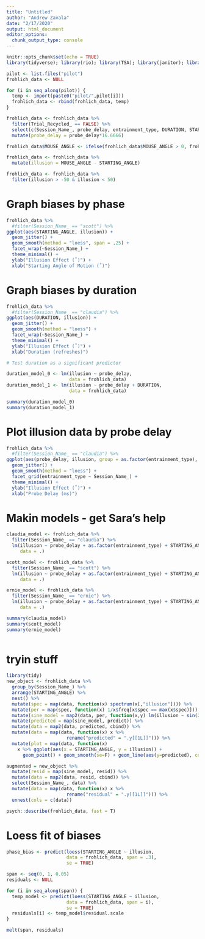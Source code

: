 ```yaml
---
title: "Untitled"
author: "Andrew Zavala"
date: "2/17/2020"
output: html_document
editor_options: 
  chunk_output_type: console
---
```


```r
knitr::opts_chunk$set(echo = TRUE)
library(tidyverse); library(rio); library(TSA); library(janitor); library(broom); library(lmSupport); library(brms); library(reshape2)
```

```r
pilot <- list.files("pilot")
frohlich_data <- NULL

for (i in seq_along(pilot)) {
  temp <- import(paste0("pilot/",pilot[i]))
  frohlich_data <- rbind(frohlich_data, temp)
}

frohlich_data <- frohlich_data %>%
  filter(Trial_Recycled_ == FALSE) %>%
  select(c(Session_Name_, probe_delay, entrainment_type, DURATION, STARTING_ANGLE, MOUSE_ANGLE)) %>%
  mutate(probe_delay = probe_delay*16.6666)

frohlich_data$MOUSE_ANGLE <- ifelse(frohlich_data$MOUSE_ANGLE > 0, frohlich_data$MOUSE_ANGLE, frohlich_data$MOUSE_ANGLE + 360)

frohlich_data <- frohlich_data %>%
  mutate(illusion = MOUSE_ANGLE - STARTING_ANGLE)

frohlich_data <- frohlich_data %>%
  filter(illusion > -50 & illusion < 50)

```

# Graph biases by phase

```r

frohlich_data %>%
  #filter(Session_Name_ == "scott") %>%
ggplot(aes(STARTING_ANGLE, illusion)) +
  geom_jitter() +
  geom_smooth(method = "loess", span = .25) +
  facet_wrap(~Session_Name_) +
  theme_minimal() +
  ylab("Illusion Effect (˚)") +
  xlab("Starting Angle of Motion (˚)")

```

# Graph biases by duration

```r

frohlich_data %>%
  #filter(Session_Name_ == "claudia") %>%
ggplot(aes(DURATION, illusion)) +
  geom_jitter() +
  geom_smooth(method = "loess") +
  facet_wrap(~Session_Name_) +
  theme_minimal() +
  ylab("Illusion Effect (˚)") +
  xlab("Duration (refreshes)")

# Test duration as a significant predictor

duration_model_0 <- lm(illusion ~ probe_delay,
                       data = frohlich_data)
duration_model_1 <- lm(illusion ~ probe_delay + DURATION,
                       data = frohlich_data)

summary(duration_model_0)
summary(duration_model_1)
```

# Plot illusion data by probe delay

```r
frohlich_data %>%
  #filter(Session_Name_ == "claudia") %>%
ggplot(aes(probe_delay, illusion, group = as.factor(entrainment_type), color = as.factor(entrainment_type))) +
  geom_jitter() +
  geom_smooth(method = "loess") +
  facet_grid(entrainment_type ~ Session_Name_) +
  theme_minimal() +
  ylab("Illusion Effect (˚)") +
  xlab("Probe Delay (ms)")

```

# Makin models - get Sara's help

```r

claudia_model <- frohlich_data %>%
  filter(Session_Name_ == "claudia") %>%
  lm(illusion ~ probe_delay + as.factor(entrainment_type) + STARTING_ANGLE,
     data = .)

scott_model <- frohlich_data %>%
  filter(Session_Name_ == "scott") %>%
  lm(illusion ~ probe_delay + as.factor(entrainment_type) + STARTING_ANGLE,
     data = .)

ernie_model <- frohlich_data %>%
  filter(Session_Name_ == "ernie") %>%
  lm(illusion ~ probe_delay + as.factor(entrainment_type) + STARTING_ANGLE,
     data = .)

summary(claudia_model)
summary(scott_model)
summary(ernie_model)



```

# tryin stuff

```r
library(tidy)
new_object <- frohlich_data %>%
  group_by(Session_Name_) %>%
  arrange(STARTING_ANGLE) %>%
  nest() %>%
  mutate(spec = map(data, function(x) spectrum(x[,"illusion"]))) %>%
  mutate(per = map(spec, function(x) 1/x$freq[x$spec == max(x$spec)])) %>%
  mutate(sine_model = map2(data, per, function(x,y) lm(illusion ~ sin(2*pi/y*STARTING_ANGLE) + cos(2*pi/y*STARTING_ANGLE), data = x))) %>%
  mutate(predicted = map(sine_model, predict)) %>%
  mutate(data = map2(data, predicted, cbind)) %>%
  mutate(data = map(data, function(x) x %>%
                      rename("predicted" = ".y[[1L]]"))) %>%
  mutate(plot = map(data, function(x)
    x %>% ggplot(aes(x = STARTING_ANGLE, y = illusion)) + 
      geom_point() + geom_smooth(se=F) + geom_line(aes(y=predicted), color = "red")))

augmented = new_object %>%
  mutate(resid = map(sine_model, resid)) %>%
  mutate(data = map2(data, resid, cbind)) %>%
  select(Session_Name_, data) %>%
  mutate(data = map(data, function(x) x %>%
                      rename("residual" = ".y[[1L]]"))) %>%
  unnest(cols = c(data))

psych::describe(frohlich_data, fast = T)
```





# Loess fit of biases

```r

phase_bias <- predict(loess(STARTING_ANGLE ~ illusion,
                      data = frohlich_data, span = .3),
                      se = TRUE)

span <- seq(0, 1, 0.05)
residuals <- NULL

for (i in seq_along(span)) {
  temp_model <- predict(loess(STARTING_ANGLE ~ illusion,
                      data = frohlich_data, span = i),
                      se = TRUE)
  residuals[i] <- temp_model$residual.scale
}

melt(span, residuals)


```









